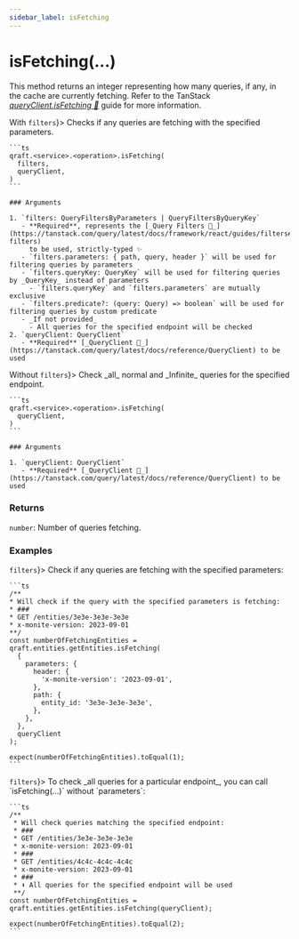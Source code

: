 ```yaml
---
sidebar_label: isFetching
---
```



# isFetching(...)

This method returns an integer representing how many queries, if any, in the cache are currently fetching.
Refer to the TanStack [_queryClient.isFetching 🌴_](https://tanstack.com/query/latest/docs/reference/QueryClient#queryclientisfetching)
guide for more information.

<Tabs>
  <TabItem value="with-filters" label={<span style={{verticalAlign: "middle"}}>With <code>filters</code></span>}>
    Checks if any queries are fetching with the specified parameters.

    ```ts
    qraft.<service>.<operation>.isFetching(
      filters,
      queryClient,
    )
    ```

    ### Arguments

    1. `filters: QueryFiltersByParameters | QueryFiltersByQueryKey`
       - **Required**, represents the [_Query Filters 🌴_](https://tanstack.com/query/latest/docs/framework/react/guides/filters#query-filters)
         to be used, strictly-typed ✨
       - `filters.parameters: { path, query, header }` will be used for filtering queries by parameters
       - `filters.queryKey: QueryKey` will be used for filtering queries by _QueryKey_ instead of parameters
         - `filters.queryKey` and `filters.parameters` are mutually exclusive
       - `filters.predicate?: (query: Query) => boolean` will be used for filtering queries by custom predicate
       - _If not provided_
         - All queries for the specified endpoint will be checked
    2. `queryClient: QueryClient`
       - **Required** [_QueryClient 🌴_](https://tanstack.com/query/latest/docs/reference/QueryClient) to be used
  </TabItem>
  <TabItem value="without-filters" label={<span style={{verticalAlign: "middle"}}>Without <code>filters</code></span>}>
    Check _all_ normal and _Infinite_ queries for the specified endpoint.

    ```ts
    qraft.<service>.<operation>.isFetching(
      queryClient,
    )
    ```

    ### Arguments

    1. `queryClient: QueryClient`
       - **Required** [_QueryClient 🌴_](https://tanstack.com/query/latest/docs/reference/QueryClient) to be used
  </TabItem>
</Tabs>

### Returns

`number`: Number of queries fetching.

### Examples

<Tabs>
  <TabItem value="with-filters" label={<span style={{verticalAlign: "middle"}}><code>filters</code></span>}>
    Check if any queries are fetching with the specified parameters:

    ```ts
    /**
    * Will check if the query with the specified parameters is fetching:
    * ###
    * GET /entities/3e3e-3e3e-3e3e
    * x-monite-version: 2023-09-01
    **/
    const numberOfFetchingEntities = qraft.entities.getEntities.isFetching(
      {
        parameters: {
          header: {
            'x-monite-version': '2023-09-01',
          },
          path: {
            entity_id: '3e3e-3e3e-3e3e',
          },
        },
      },
      queryClient
    );

    expect(numberOfFetchingEntities).toEqual(1);
    ```
  </TabItem>
  <TabItem value="without-filters" label={<span style={{verticalAlign: "middle"}}><code style={{textDecoration: 'line-through'}}>filters</code></span>}>
    To check _all queries for a particular endpoint_, you can call `isFetching(...)` without `parameters`:

    ```ts
    /**
     * Will check queries matching the specified endpoint:
     * ###
     * GET /entities/3e3e-3e3e-3e3e
     * x-monite-version: 2023-09-01
     * ###
     * GET /entities/4c4c-4c4c-4c4c
     * x-monite-version: 2023-09-01
     * ###
     * ⬇︎ All queries for the specified endpoint will be used
     **/
    const numberOfFetchingEntities = qraft.entities.getEntities.isFetching(queryClient);

    expect(numberOfFetchingEntities).toEqual(2);
    ```
  </TabItem>
</Tabs>

